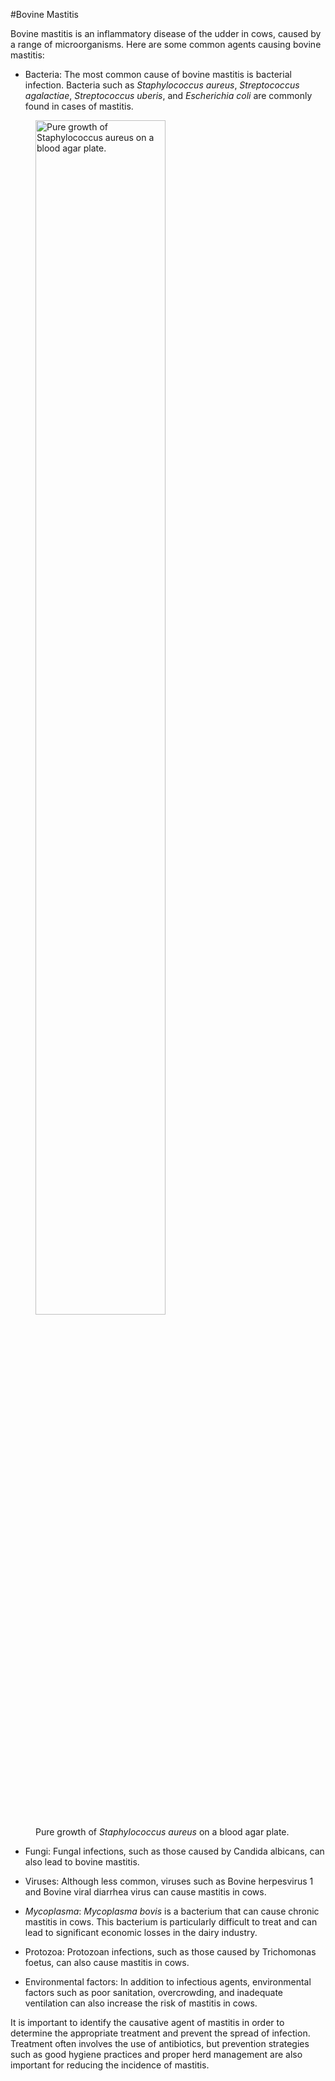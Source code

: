 #Bovine Mastitis

Bovine mastitis is an inflammatory disease of the udder in cows, caused by a range of microorganisms. Here are some common agents causing bovine mastitis:

-   Bacteria: The most common cause of bovine mastitis is bacterial infection. Bacteria such as *Staphylococcus aureus*, *Streptococcus agalactiae*, *Streptococcus uberis*, and *Escherichia coli* are commonly found in cases of mastitis.

![Pure growth of *Staphylococcus aureus* on a blood agar plate.](images/Staphaureus.jpg){width=70%}

-   Fungi: Fungal infections, such as those caused by Candida albicans, can also lead to bovine mastitis.

-   Viruses: Although less common, viruses such as Bovine herpesvirus 1 and Bovine viral diarrhea virus can cause mastitis in cows.

-   *Mycoplasma*: *Mycoplasma bovis* is a bacterium that can cause chronic mastitis in cows. This bacterium is particularly difficult to treat and can lead to significant economic losses in the dairy industry.

-   Protozoa: Protozoan infections, such as those caused by Trichomonas foetus, can also cause mastitis in cows.

-   Environmental factors: In addition to infectious agents, environmental factors such as poor sanitation, overcrowding, and inadequate ventilation can also increase the risk of mastitis in cows.

::: {.callout-note}

It is important to identify the causative agent of mastitis in order to determine the appropriate treatment and prevent the spread of infection. Treatment often involves the use of antibiotics, but prevention strategies such as good hygiene practices and proper herd management are also important for reducing the incidence of mastitis.

:::

